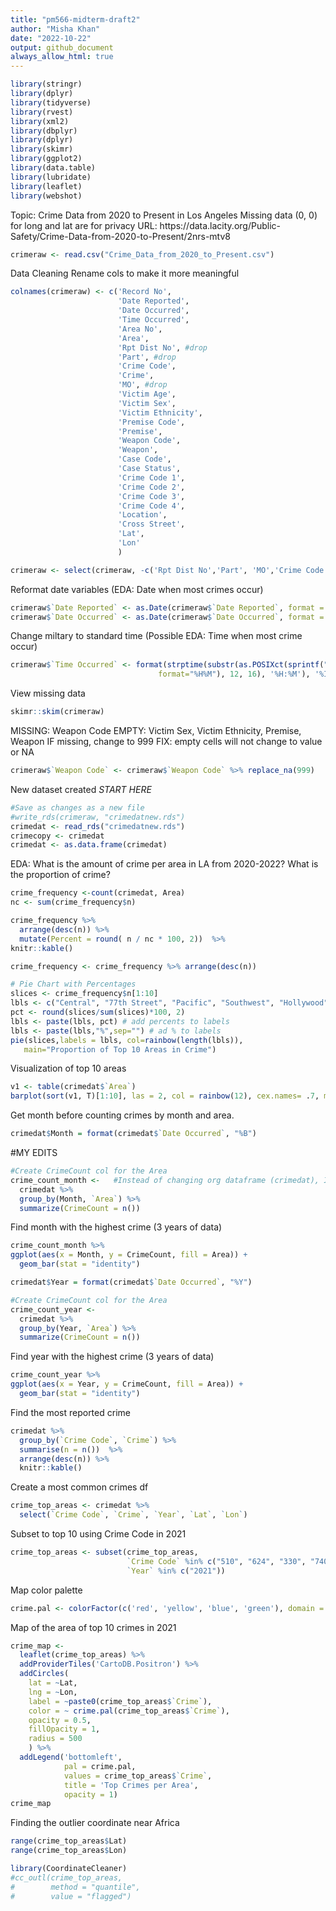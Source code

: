 ```yaml
---
title: "pm566-midterm-draft2"
author: "Misha Khan"
date: "2022-10-22"
output: github_document
always_allow_html: true
---
```


```r
library(stringr)
library(dplyr)
library(tidyverse)
library(rvest)
library(xml2)
library(dbplyr)
library(dplyr)
library(skimr) 
library(ggplot2)
library(data.table)
library(lubridate)
library(leaflet)
library(webshot)
```

Topic: Crime Data from 2020 to Present in Los Angeles
Missing data (0, 0) for long and lat are for privacy
URL: https://data.lacity.org/Public-Safety/Crime-Data-from-2020-to-Present/2nrs-mtv8
```r
crimeraw <- read.csv("Crime_Data_from_2020_to_Present.csv")
```

Data Cleaning
Rename cols to make it more meaningful
```r
colnames(crimeraw) <- c('Record No',
                        'Date Reported',
                        'Date Occurred',
                        'Time Occurred',
                        'Area No',
                        'Area',
                        'Rpt Dist No', #drop
                        'Part', #drop
                        'Crime Code',
                        'Crime',
                        'MO', #drop
                        'Victim Age',
                        'Victim Sex',
                        'Victim Ethnicity',
                        'Premise Code',
                        'Premise',
                        'Weapon Code',
                        'Weapon',
                        'Case Code',
                        'Case Status',
                        'Crime Code 1',
                        'Crime Code 2',
                        'Crime Code 3',
                        'Crime Code 4',
                        'Location',
                        'Cross Street',
                        'Lat',
                        'Lon'
                        )

crimeraw <- select(crimeraw, -c('Rpt Dist No','Part', 'MO','Crime Code 1', 'Crime Code 2', 'Crime Code 3', 'Crime Code 4', 'Cross Street'))
```

Reformat date variables (EDA: Date when most crimes occur)
```r
crimeraw$`Date Reported` <- as.Date(crimeraw$`Date Reported`, format = "%m/%d/%Y")
crimeraw$`Date Occurred` <- as.Date(crimeraw$`Date Occurred`, format = "%m/%d/%Y")
```

Change miltary to standard time (Possible EDA: Time when most crime occur)
```r
crimeraw$`Time Occurred` <- format(strptime(substr(as.POSIXct(sprintf("%04.0f", crimeraw$`Time Occurred`), 
                                 format="%H%M"), 12, 16), '%H:%M'), '%I:%M %p')
```

View missing data
```r
skimr::skim(crimeraw)
```

MISSING: Weapon Code
EMPTY: Victim Sex, Victim Ethnicity, Premise, Weapon
IF missing, change to 999
FIX: empty cells will not change to value or NA
```r
crimeraw$`Weapon Code` <- crimeraw$`Weapon Code` %>% replace_na(999)
```


New dataset created
*START HERE*
```r
#Save as changes as a new file
#write_rds(crimeraw, "crimedatnew.rds")
crimedat <- read_rds("crimedatnew.rds")
crimecopy <- crimedat
crimedat <- as.data.frame(crimedat)
```

EDA: What is the amount of crime per area in LA from 2020-2022?
What is the proportion of crime?
```r
crime_frequency <-count(crimedat, Area)
nc <- sum(crime_frequency$n)

crime_frequency %>% 
  arrange(desc(n)) %>%
  mutate(Percent = round( n / nc * 100, 2))  %>%
knitr::kable()
```
```r
crime_frequency <- crime_frequency %>% arrange(desc(n))
```


```r
# Pie Chart with Percentages
slices <- crime_frequency$n[1:10]
lbls <- c("Central", "77th Street", "Pacific", "Southwest", "Hollywood", "Southeast", "N Hollywood", "Newton", "Olympic", "Wilshire")
pct <- round(slices/sum(slices)*100, 2)
lbls <- paste(lbls, pct) # add percents to labels
lbls <- paste(lbls,"%",sep="") # ad % to labels
pie(slices,labels = lbls, col=rainbow(length(lbls)),
   main="Proportion of Top 10 Areas in Crime")
```
Visualization of top 10 areas
```r
v1 <- table(crimedat$`Area`)
barplot(sort(v1, T)[1:10], las = 2, col = rainbow(12), cex.names= .7, main = "Top 10 Areas with Crime", xlab = "Area", ylab = "Count")     
```

Get month before counting crimes by month and area.

```r
crimedat$Month = format(crimedat$`Date Occurred`, "%B")
```

#MY EDITS
```r
#Create CrimeCount col for the Area
crime_count_month <-   #Instead of changing org dataframe (crimedat), I create a new df
  crimedat %>%
  group_by(Month, `Area`) %>% 
  summarize(CrimeCount = n())
```


Find month with the highest crime (3 years of data)
```r
crime_count_month %>%
ggplot(aes(x = Month, y = CrimeCount, fill = Area)) +
  geom_bar(stat = "identity")
```


```r
crimedat$Year = format(crimedat$`Date Occurred`, "%Y")
```

```r
#Create CrimeCount col for the Area
crime_count_year <-   
  crimedat %>%
  group_by(Year, `Area`) %>% 
  summarize(CrimeCount = n())
```


Find year with the highest crime (3 years of data)
```r
crime_count_year %>%
ggplot(aes(x = Year, y = CrimeCount, fill = Area)) +
  geom_bar(stat = "identity")
```

Find the most reported crime
```r
crimedat %>%
  group_by(`Crime Code`, `Crime`) %>%
  summarise(n = n())  %>% 
  arrange(desc(n)) %>%
  knitr::kable()
```
Create a most common crimes df
```r
crime_top_areas <- crimedat %>%
  select(`Crime Code`, `Crime`, `Year`, `Lat`, `Lon`)  
```
Subset to top 10 using Crime Code in 2021
```r
crime_top_areas <- subset(crime_top_areas, 
                          `Crime Code` %in% c("510", "624", "330", "740", "310", "230", "354", "440", "626", "420") &
                          `Year` %in% c("2021"))
```

Map color palette
```r
crime.pal <- colorFactor(c('red', 'yellow', 'blue', 'green'), domain = crime_top_areas$`Crime`)
```

Map of the area of top 10 crimes in 2021
```r
crime_map <- 
  leaflet(crime_top_areas) %>%  
  addProviderTiles('CartoDB.Positron') %>% 
  addCircles(
    lat = ~Lat, 
    lng = ~Lon,
    label = ~paste0(crime_top_areas$`Crime`),
    color = ~ crime.pal(crime_top_areas$`Crime`),
    opacity = 0.5,
    fillOpacity = 1,
    radius = 500
    ) %>%
  addLegend('bottomleft', 
            pal = crime.pal,  
            values = crime_top_areas$`Crime`,
            title = 'Top Crimes per Area', 
            opacity = 1)
crime_map
```

Finding the outlier coordinate near Africa
```r
range(crime_top_areas$Lat)
range(crime_top_areas$Lon)
```

```r
library(CoordinateCleaner)
#cc_outl(crime_top_areas,
#        method = "quantile", 
#        value = "flagged")
```